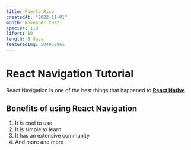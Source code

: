```yaml
---
title: Puerto Rico
createdAt: "2022-11-01"
month: November 2022
species: 110
lifers: 10
length: 8 days
featuredImg: 504932961
---
```


# React Navigation Tutorial

React Navigation is one of the best things that happened to [**React Native**](https://reactnative.org)

<EbirdImage id="ML2229922" />

## Benefits of using React Navigation

1. It is cool to use
2. It is simple to learn
3. It has an extensive community
4. And more and more
